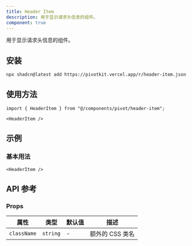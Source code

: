 ```yaml
---
title: Header Item
description: 用于显示请求头信息的组件。
component: true
---
```


用于显示请求头信息的组件。

<ComponentPreview name="header-item-demo" />

## 安装

```bash
npx shadcn@latest add https://pivotkit.vercel.app/r/header-item.json
```

## 使用方法

```tsx
import { HeaderItem } from "@/components/pivot/header-item";
```

```tsx
<HeaderItem />
```

## 示例

### 基本用法

```tsx
<HeaderItem />
```

## API 参考

### Props

| 属性        | 类型     | 默认值 | 描述            |
| ----------- | -------- | ------ | --------------- |
| `className` | `string` | -      | 额外的 CSS 类名 |
